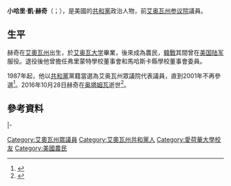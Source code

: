 {{多個問題|
{{Expand|time=2017-03-02T06:01:10+00:00}}
{{请求翻译|time=2017-03-02T06:01:10+00:00}}
}}
{{Infobox Officeholder
|name	          = H·凱·赫奇
|image            = 
|native_name      = H. Kay Hedge
|native_name_lang = en
|caption        = 
|office         = [[艾奥瓦州参议院|艾奥瓦州参议院]]議員
|term_start     = 1989年1月9日
|term_end       = 2001年1月7日
|predecessor    = [[福雷斯特·V·史各文斯|福雷斯特·V·史各文斯]]
|successor      = {{le|桑迪·格雷納|Sandy Greiner}}
|constituency   = 第三十二選區（1989－1993）<br>第四十八選區（1993－2001）
|birth_name     = 小哈里·凱·赫奇<br>Harry Kay Hedge, Jr.
|birth_date     = {{birth date|1928|4|2}}
|birth_place    = [[美国|美国]][[艾奧瓦州|艾奧瓦州]]{{le|羅斯希爾 (艾奧瓦州)|Rose Hill, Iowa|羅斯希爾}}
|death_date     = {{death date and age|2016|10|28|1928|4|2}}
|death_place    = 美国艾奧瓦州[[奥塔姆瓦|奥塔姆瓦]]
|party          = [[共和黨_(美國)|共和黨]]
|spouse         = 
|children       = 
|alma_mater     = 
|occupation     = 農民
|signature      = 
|website        = 
}}

'''小哈里·凱·赫奇'''（{{lang-en|Harry Kay Hedge, Jr.}}；{{bd|1928年|4月2日|2016年|10月28日}}），是美國的[[共和黨_(美國)|共和黨]]政治人物，前[[艾奥瓦州参议院|艾奥瓦州参议院]]議員。

==生平==
赫奇在[[艾奧瓦州|艾奧瓦州]]{{le|羅斯希爾 (艾奧瓦州)|Rose Hill, Iowa|羅斯希爾}}出生，於[[艾奥瓦大学|艾奥瓦大学]]畢業，後來成為農民，[[韓戰|韓戰]]其間曾在[[美国陆军|美国陆军]]服役。退役後他曾擔任弗里蒙特學校董事會和馬哈斯卡縣學校董事會委員。

1987年起，他以[[共和黨_(美國)|共和黨]]黨籍當選為艾奥瓦州眾議院代表議員，直到2001年不再參選<ref>{{cite web|url=https://www.legis.iowa.gov/legislators/legislator/legislatorAllYears?personID=1016|title=State Representative|author=Iowa Legislative Services Agency|publisher=legis.iowa.gov|accessdate=2 January 2015|archive-date=2016-11-04|archive-url=https://web.archive.org/web/20161104075204/https://www.legis.iowa.gov/legislators/legislator/legislatorAllYears?personID=1016|dead-url=no}}</ref>。2016年10月28日赫奇在[[奥塔姆瓦|奥塔姆瓦]]逝世<ref>{{Cite web |url=http://www.legacy.com/obituaries/desmoinesregister/obituary.aspx?n=senator-h-kay-hedge&pid=182244900&fhid=13547 |title=H. Kay Hedge-obituary |accessdate=2017-03-02 |archive-date=2017-01-15 |archive-url=https://web.archive.org/web/20170115062121/http://www.legacy.com/obituaries/desmoinesregister/obituary.aspx?n=senator-h-kay-hedge&pid=182244900&fhid=13547 |dead-url=no }}</ref>。

==參考資料==
{{reflist}}

{{s-start}}
{{s-par|us-ia-sen}}
{{s-bef|before=[[福雷斯特·V·史各文斯|福雷斯特·V·史各文斯]]}}
{{s-ttl|title=艾奥瓦州参议院第三十二選區<br>[[艾奥瓦州参议院|眾議院議員]]|years=1989年－1993年}}
{{s-aft|after=[[蘭德爾·J·詹內托|蘭德爾·J·詹內托]]}}
|-
{{s-bef|before=[[查爾斯·W·哈欽斯|查爾斯·W·哈欽斯]]}}
{{s-ttl|title=艾奥瓦州参议院第四十八選區<br>[[艾奥瓦州参议院|眾議院議員]]|years=1993年－2001年}}
{{s-aft|after={{le|桑迪·格雷納|Sandy Greiner}}}}
{{s-end}}

{{authority control}}
{{DEFAULTSORT:Rentschler, Thomas}}
[[Category:艾奧瓦州眾議員|Category:艾奧瓦州眾議員]]
[[Category:艾奧瓦州共和黨人|Category:艾奧瓦州共和黨人]]
[[Category:愛荷華大學校友|Category:愛荷華大學校友]]
[[Category:美國農民|Category:美國農民]]